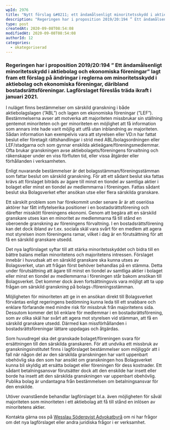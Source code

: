 ```yaml
---
wpId: 2976
title: "Nytt förslag &#8211; ett ändamålsenligt minoritetsskydd i aktiebolag och ekonomiska föreningar"
description: "Regeringen har i proposition 2019/20:194 ” Ett ändamålsenligt minoritetsskydd i aktiebolag och ekonomiska föreningar” lagt fram ett förslag på ändringar i reglerna om minoritetsskydd i aktiebolag och ekonomiska föreningar, däribland&hellip;"
type: post
createdAt: 2020-09-08T08:54:08
modifiedAt: 2020-09-08T08:54:08
authorId: 12
categories:
  - okategoriserad
---
```


### Regeringen har i proposition 2019/20:194 ” Ett ändamålsenligt minoritetsskydd i aktiebolag och ekonomiska föreningar” lagt fram ett förslag på ändringar i reglerna om minoritetsskydd i aktiebolag och ekonomiska föreningar, däribland bostadsrättsföreningar. Lagförslaget föreslås träda ikraft i januari 2021.

I nuläget finns bestämmelser om särskild granskning i både aktiebolagslagen (”ABL”) och lagen om ekonomiska föreningar (”LEF”). Bestämmelserna avser att motverka att majoriteten missbrukar sin ställning gentemot minoriteten och ger minoriteten en möjlighet att få information som annars inte hade varit möjlig att utfå utan inblandning av majoriteten. Sådan information kan exempelvis vara att styrelsen eller VD:n har fattat beslut eller företagit rättshandlingar i strid med ABL/bolagsordningen eller LEF/stadgarna och som gynnar enskilda aktieägare/föreningsmedlemmar. Ofta brukar granskningen avse aktiebolagets/föreningens förvaltning och räkenskaper under en viss förfluten tid, eller vissa åtgärder eller förhållanden i verksamheten.

Enligt nuvarande bestämmelser är det bolagsstämman/föreningsstämman som fattar beslut om särskild granskning. För att ett sådant beslut ska fattas krävs att förslaget biträds av ägare till minst en tiondel av samtliga aktier i bolaget eller minst en tiondel av medlemmarna i föreningen. Fattas sådant beslut ska Bolagsverket efter ansökan utse eller flera särskilda granskare.

Ett särskilt problem som har förekommit under senare år är att oseriösa aktörer har fått inflytelserika positioner i en bostadsrättsförening och därefter misskött föreningens ekonomi. Genom att begära att en särskild granskare utses kan en minoritet av medlemmarna få till stånd en oberoende granskning av föreningens förvaltning. I en bostadsrättsförening kan det dock ibland av t.ex. sociala skäl vara svårt för en medlem att agera mot styrelsen inom föreningens ramar, vilket i dag är en förutsättning för att få en särskild granskare utsedd.

Det nya lagförslaget syftar till att stärka minoritetsskyddet och bidra till en bättre balans mellan minoritetens och majoritetens intressen. Förslaget innebär i huvudsak att en särskild granskare ska kunna utses av Bolagsverket, utan att frågan först behöver behandlas på en stämma. Detta under förutsättning att ägare till minst en tiondel av samtliga aktier i bolaget eller minst en tiondel av medlemmarna i föreningen står bakom ansökan till Bolagsverket. Det kommer dock även fortsättningsvis vara möjligt att ta upp frågan om särskild granskning på bolags-/föreningsstämman.

Möjligheten för minoriteten att ge in en ansökan direkt till Bolagsverket förväntas enligt regeringens bedömning kunna leda till ett snabbare och enklare förfarande med mindre risk för missbruk från majoritetens sida. Dessutom kommer det bli enklare för medlemmar i en bostadsrättsförening, som av olika skäl har svårt att agera mot styrelsen vid stämman, att få en särskild granskare utsedd. Därmed kan missförhållanden i bostadsrättsföreningar lättare uppdagas och åtgärdas.

Som huvudregel ska det granskade bolaget/föreningen svara för ersättningen till den särskilda granskaren. För att undvika ett missbruk av granskningsinstitutet finns i lagförslaget bestämmelser som möjliggör att i fall när någon del av den särskilda granskningen har varit uppenbart obehövlig ska den som har ansökt om granskningen hos Bolagsverket kunna bli skyldig att ersätta bolaget eller föreningen för dess kostnader. Ett sådant betalningsansvar förutsätter dock att den enskilde har insett eller borde ha insett att den särskilda granskningen var uppenbart obehövlig. Publika bolag är undantagna från bestämmelsen om betalningsansvar för den enskilde.

Utöver ovanstående behandlar lagförslaget bl.a. även möjligheten för såväl majoriteten som minoriteten i ett aktiebolag att få till stånd en inlösen av minoritetens aktier.

Kontakta gärna oss på [Wesslau Söderqvist Advokatbyrå](/medarbetare/) om ni har frågor om det nya lagförslaget eller andra juridiska frågor i er verksamhet.